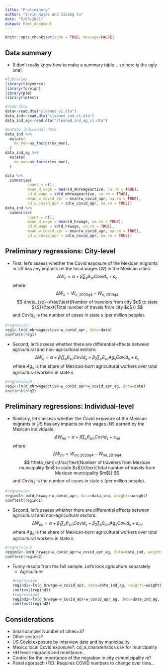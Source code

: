 ```yaml
---
title: "Preliminary"
author: "Irvin Rojas and Jisang Yu"
date: "5/03/2021"
output: html_document
---
```


```r
knitr::opts_chunk$set(echo = TRUE, message=FALSE)
```

## Data summary
* (I don't really know how to make a summary table... so here is the ugly one)
```r
#libraries
library(tidyverse)
library(foreign)
library(plm)
library(lmtest)

#read data
data<-read.dta("cleaned_v1.dta") 
data_ind<-read.dta("cleaned_ind_v1.dta") 
data_ind_ag<-read.dta("cleaned_ind_ag_v1.dta") 

#mutate individual data
data_ind %>%
  mutate(
    mx_mun=as_factor(mx_mun),
  )
data_ind_ag %>%
  mutate(
    mx_mun=as_factor(mx_mun),
  )
```

```r
data %>%
  summarise(
          count = n(),
          mean_d_wage = mean(d_mhrwageactive, na.rm = TRUE),
          sd_d_wage = sd(d_mhrwageactive, na.rm = TRUE),
          mean_w_covid_apr = mean(w_covid_apr, na.rm = TRUE),
          sd_w_covid_apr = sd(w_covid_apr, na.rm = TRUE))
data_ind %>%
  summarise(
          count = n(),
          mean_d_wage = mean(d_hrwage, na.rm = TRUE),
          sd_d_wage = sd(d_hrwage, na.rm = TRUE),
          mean_w_covid_apr = mean(w_covid_apr, na.rm = TRUE),
          sd_w_covid_apr = sd(w_covid_apr, na.rm = TRUE))
```

## Preliminary regressions: City-level

* First, let's assess whether the Covid exposure of the Mexican migrants in US has any impacts on the local wages ($W$) in the Mexican cities:
$$
\Delta W_{c}=\alpha+\beta \sum_{s} \theta_{sc}Covid_s+\varepsilon_c
$$
where
$$
\Delta W_{c}=W_{c,2020q4}-W_{c,2019q4}
$$
$$
\theta_{sc}=\frac{\text{Number of travelers from city $c$ to state $s$}}{\text{Total number of travels from city $c$}}
$$
and $Covid_s$ is the number of cases in state $s$ (per million people).
```r
#regression
reg1<-lm(d_mhrwageactive~w_covid_apr, data=data)
coeftest(reg1)
```

* Second, let's assess whether there are differential effects between agricultural and non-agricultural sectors:
$$
\Delta W_{c}=\alpha+\beta_1 \sum_{s} \theta_{sc}Covid_s +\beta_2 \sum_{s} \theta_{sc} Ag_s Covid_s +\varepsilon_c
$$
where $Ag_s$ is the share of Mexican-born agricultural workers over total agricultural workers in state $s$.
```r
#regression2
reg2<-lm(d_mhrwageactive~w_covid_apr+w_covid_apr_ag, data=data)
coeftest(reg2)
```

## Preliminary regressions: Individual-level

* Similarly, let's assess whether the Covid exposure of the Mexican migrants in US has any impacts on the wages ($W$) earned by the Mexican individuals:
$$
\Delta W_{mi}=\alpha+\beta \sum_{s} \theta_{sm}Covid_s+\varepsilon_{mi}
$$
where
$$
\Delta W_{mi}=W_{mi,2020q4}-W_{mi,2019q4}
$$
$$
\theta_{sm}=\frac{\text{Number of travelers from Mexican municipality $m$ to state $s$}}{\text{Total number of travels from Mexican municipality $m$}}
$$
and $Covid_s$ is the number of cases in state $s$ (per million people).
```r
#regression
regind1<-lm(d_hrwage~w_covid_apr, data=data_ind, weights=weight)
coeftest(regind1)
```

* Second, let's assess whether there are differential effects between agricultural and non-agricultural sectors:
$$
\Delta W_{mi}=\alpha+\beta_1 \sum_{s} \theta_{sm}Covid_s +\beta_2 \sum_{s} \theta_{sm} Ag_s Covid_s +\varepsilon_{mi}
$$
where $Ag_s$ is the share of Mexican-born agricultural workers over total agricultural workers in state $s$.
```r
#regression2
regind2<-lm(d_hrwage~w_covid_apr+w_covid_apr_ag, data=data_ind, weights=weight)
coeftest(regind2)
```

* Funny results from the full sample. Let's look agriculture separately:
  + Agriculture
```r
#regression
regind1<-lm(d_hrwage~w_covid_apr, data=data_ind_ag, weights=weight)
coeftest(regind1)
#regression2
regind2<-lm(d_hrwage~w_covid_apr+w_covid_apr_ag, data=data_ind_ag, weights=weight)
coeftest(regind2)
```


## Considerations
* Small sample: Number of cities=37
* Other sectors?
* US Covid exposure by interview date and by municipality
* Mexico local Covid exposure?: cd_a_charateristics.csv for municipality
* HH level: migrants and remittance...
* Control for the importance of the migration in city $c$/municipality $m$?
* Panel approach (FE): Requires COVID numbers to change over time...
